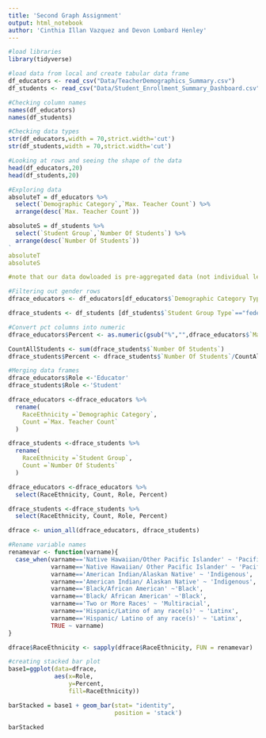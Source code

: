 ```yaml
---
title: 'Second Graph Assignment' 
output: html_notebook
author: 'Cinthia Illan Vazquez and Devon Lombard Henley' 
---
```


```r
#load libraries
library(tidyverse)
```

```r
#load data from local and create tabular data frame 
df_educators <- read_csv("Data/TeacherDemographics_Summary.csv")
df_students <- read_csv("Data/Student_Enrollment_Summary_Dashboard.csv")
```

```r
#Checking column names 
names(df_educators)
names(df_students)
```
```r
#Checking data types 
str(df_educators,width = 70,strict.width='cut')
str(df_students,width = 70,strict.width='cut')
```

```r
#Looking at rows and seeing the shape of the data
head(df_educators,20)
head(df_students,20)
```

```r
#Exploring data 
absoluteT = df_educators %>%
  select(`Demographic Category`,`Max. Teacher Count`) %>%
  arrange(desc(`Max. Teacher Count`))

absoluteS = df_students %>%
  select(`Student Group`,`Number Of Students`) %>%
  arrange(desc(`Number Of Students`))
`
absoluteT
absoluteS

#note that our data dowloaded is pre-aggregated data (not individual level data) so no need to identify missing values
```

```r
#Filtering out gender rows 
dfrace_educators <- df_educators[df_educators$`Demographic Category Type`=="RaceEthnicity",]

dfrace_students <- df_students [df_students$`Student Group Type`=="federalethracerollupcode",]

#Convert pct columns into numeric
dfrace_educators$Percent <- as.numeric(gsub("%","",dfrace_educators$`Max. Teacher Percent`))/100

CountAllStudents <- sum(dfrace_students$`Number Of Students`)
dfrace_students$Percent <- dfrace_students$`Number Of Students`/CountAllStudents

#Merging data frames 
dfrace_educators$Role <-'Educator'
dfrace_students$Role <-'Student'

dfrace_educators <-dfrace_educators %>%
  rename(
    RaceEthnicity =`Demographic Category`,
    Count =`Max. Teacher Count`
  )

dfrace_students <-dfrace_students %>%
  rename(
    RaceEthnicity =`Student Group`,
    Count =`Number Of Students`
  )

dfrace_educators <-dfrace_educators %>%
  select(RaceEthnicity, Count, Role, Percent)

dfrace_students <-dfrace_students %>%
  select(RaceEthnicity, Count, Role, Percent)

dfrace <- union_all(dfrace_educators, dfrace_students)

#Rename variable names
renamevar <- function(varname){
  case_when(varname=='Native Hawaiian/Other Pacific Islander' ~ 'Pacific Islander',
            varname=='Native Hawaiian/ Other Pacific Islander' ~ 'Pacific Islander',
            varname=='American Indian/Alaskan Native' ~ 'Indigenous',
            varname=='American Indian/ Alaskan Native' ~ 'Indigenous',
            varname=='Black/African American' ~'Black',
            varname=='Black/ African American' ~'Black',
            varname=='Two or More Races' ~ 'Multiracial',
            varname=='Hispanic/Latino of any race(s)' ~ 'Latinx',
            varname=='Hispanic/ Latino of any race(s)' ~ 'Latinx',
            TRUE ~ varname)
}

dfrace$RaceEthnicity <- sapply(dfrace$RaceEthnicity, FUN = renamevar)
```


```r
#creating stacked bar plot
base1=ggplot(data=dfrace,
             aes(x=Role,
                 y=Percent,
                 fill=RaceEthnicity))

barStacked = base1 + geom_bar(stat= "identity",
                              position = 'stack')

barStacked
```


